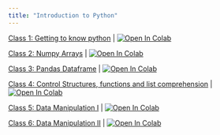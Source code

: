 ```yaml
---
title: "Introduction to Python"
---
```


[Class 1: Getting to know python ](/introduction_to_python/class1.ipynb) | <a href="https://colab.research.google.com/github/hizocar/hizocar.github.io/blob/main/introduction_to_python/class1.ipynb" target="_parent"><img src="https://colab.research.google.com/assets/colab-badge.svg" alt="Open In Colab"/></a>

[Class 2: Numpy Arrays ](/introduction_to_python/class2.ipynb) | <a href="https://colab.research.google.com/github/hizocar/hizocar.github.io/blob/main/introduction_to_python/class2.ipynb" target="_parent"><img src="https://colab.research.google.com/assets/colab-badge.svg" alt="Open In Colab"/></a>

[Class 3: Pandas Dataframe ](/introduction_to_python/class3.ipynb) | <a href="https://colab.research.google.com/github/hizocar/hizocar.github.io/blob/main/introduction_to_python/class3.ipynb" target="_parent"><img src="https://colab.research.google.com/assets/colab-badge.svg" alt="Open In Colab"/></a>

[Class 4: Control Structures, functions and list comprehension  ](/introduction_to_python/class4.ipynb) | <a href="https://colab.research.google.com/github/hizocar/hizocar.github.io/blob/main/introduction_to_python/class4.ipynb" target="_parent"><img src="https://colab.research.google.com/assets/colab-badge.svg" alt="Open In Colab"/></a>

[Class 5: Data Manipulation I  ](/introduction_to_python/class5.ipynb) | <a href="https://colab.research.google.com/github/hizocar/hizocar.github.io/blob/main/introduction_to_python/class5.ipynb" target="_parent"><img src="https://colab.research.google.com/assets/colab-badge.svg" alt="Open In Colab"/></a>

[Class 6: Data Manipulation II  ](/introduction_to_python/class6.ipynb) | <a href="https://colab.research.google.com/github/hizocar/hizocar.github.io/blob/main/introduction_to_python/class6.ipynb" target="_parent"><img src="https://colab.research.google.com/assets/colab-badge.svg" alt="Open In Colab"/></a>
